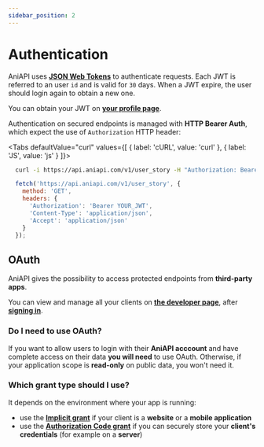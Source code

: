 ```yaml
---
sidebar_position: 2
---
```



# Authentication

AniAPI uses **[JSON Web Tokens](https://jwt.io/introduction)** to authenticate requests. 
Each JWT is referred to an user `id` and is valid for `30` days.
When a JWT expire, the user should login again to obtain a new one.

You can obtain your JWT on **[your profile page](profile#jwt)**.

Authentication on secured endpoints is managed with **HTTP Bearer Auth**, which expect the use of `Authorization` HTTP header:

<Tabs
    defaultValue="curl"
    values={[
        { label: 'cURL', value: 'curl' },
        { label: 'JS', value: 'js' }
    ]}>
<TabItem value="curl">

  ```bash
    curl -i https://api.aniapi.com/v1/user_story -H "Authorization: Bearer YOUR_JWT"
  ```

</TabItem>
<TabItem value="js">

  ```js
    fetch('https://api.aniapi.com/v1/user_story', {
      method: 'GET',
      headers: {
        'Authorization': 'Bearer YOUR_JWT',
        'Content-Type': 'application/json',
        'Accept': 'application/json'
      }
    });
  ```

</TabItem>
</Tabs>

## OAuth

AniAPI gives the possibility to access protected endpoints from **third-party apps**.

You can view and manage all your clients on **[the developer page](developer)**, after **[signing in](login)**.

### Do I need to use OAuth?

If you want to allow users to login with their **AniAPI acccount** and have complete access on their data **you will need** to use OAuth.
Otherwise, if your application scope is **read-only** on public data, you won't need it.

### Which grant type should I use?

It depends on the environment where your app is running:
* use the **[Implicit grant](oauth/implicit_grant)** if your client is a **website** or a **mobile application**
* use the **[Authorization Code grant](oauth/authorization_code_grant)** if you can securely store your **client's credentials** (for example on a **server**)